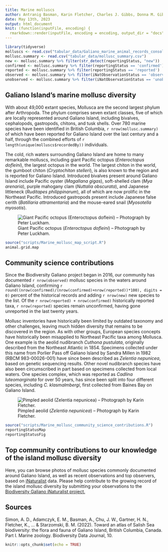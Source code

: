 ```yaml
---
title: Marine molluscs
author: Antranig Basman, Karin Fletcher, Charles J. Gibbs, Donna M. Gibbs, Rick M. Harbo, Andy Lamb, Andrew Simon
date: May 13th, 2023
output: html_document
knit: (function(inputFile, encoding) {
  rmarkdown::render(inputFile, encoding = encoding, output_dir = "docs") })
---
```


```r
library(tidyverse)
molluscs <- read.csv("tabular_data/Galiano_marine_animal_records_consolidated_2023-04-22.csv")
mollusc.summary <- read.csv("tabular_data/mollusc_summary.csv")
new <- mollusc.summary %>% filter(str_detect(reportingStatus, "new")) 
confirmed <- mollusc.summary %>% filter(reportingStatus == 'confirmed') 
reported <- mollusc.summary %>% filter(reportingStatus == 'reported') 
observed <- mollusc.summary %>% filter(iNatObservationStatus == 'observed') 
unobserved <- mollusc.summary %>% filter(iNatObservationStatus == 'unobserved') 
```

## Galiano Island's marine mollusc diversity

With about 49,000 extant species, Mollusca are the second largest phylum after Arthropoda. The phylum comprises seven extant classes, five of which are locally represented around Galiano Island, including bivalves, cephalopods, gastropods, chitons, and tusk shells. Over 780 marine species have been identified in British Columbia, `r nrow(mollusc.summary)` of which have been reported for Galiano Island over the last century and a half, through the combined efforts of `r length(unique(molluscs$recordedBy))` individuals.

The cold, rich waters surrounding Galiano Island are home to many remarkable molluscs, including giant Pacific octopus (*Enteroctopus dofleini*), the largest octopus in the world. The largest chiton in the world, the gumboot chiton (*Cryptochiton stelleri*), is also known to the region and is reported for Galiano Island. Introduced bivalves present around Galiano Island include Pacific oyster (*Magallana gigas*), soft-shelled clam (*Mya arenaria*), purple mahogany clam (*Nuttalia obscurata*), and Japanese littleneck (*Ruditapes philippinarum*), all of which are now prolific in the Northeast Pacific. Introduced gastropods present include Japanese false cerith (*Batillaria attramentaria*) and the mouse-eared snail (*Myosotella myosotis*).

![Giant Pacific octopus (*Enteroctopus dofleini*) – Photograph by Peter Luckham.](media/Enteroctopus_dofleini_Peter_Luckham.jpeg)

```r
source("scripts/Marine_mollusc_map_script.R")
animal.grid.map
```

## Community science contributions

Since the Biodiversity Galiano project began in 2016, our community has documented `r nrow(observed)` mollusc species in the waters around Galiano Island, confirming `r round((nrow(confirmed)/(nrow(confirmed)+nrow(reported))*100), digits = 0)` percent of the historical records and adding `r nrow(new)` new species to the list. Of the `r nrow(reported) + nrow(confirmed)` historically reported taxa, `r nrow(reported)` species remain unconfirmed, having gone unreported in the last twenty years.

Mollusc inventories have historically been limited by outdated taxonomy and other challenges, leaving much hidden diversity that remains to be discovered in the region. As with other groups, European species concepts have historically been misapplied to Northeast Pacific taxa among Mollusca. One example is the aeolid nudibranch *Cuthona pustulata*, originally described from the Northeast Atlantic in 1854. Specimens collected under this name from Porlier Pass off Galiano Island by Sandra Millen in 1982 (RBCM 983-00026-001) have since been described as *Zelentia nepunicea*, based on genetic sequencing results. Other novel nudibranch species have also been circumscribed in part based on specimens collected from local waters. One species complex, which was reported as *Cadlina luteomarginata* for over 50 years, has since been split into four different species, including *C. klasmalmbergi*, first collected from Baines Bay on Galiano Island.

![Pimpled aeolid (*Zelentia nepunicea*) – Photograph by Karin Fletcher.](media/Zelentia_nepunicea_Karin_Fletcher.jpeg)

```r
source("scripts/Marine_mollusc_community_science_contributions.R")
reportingStatusMap
reportingStatusFig
```

## Top community contributions to our knowledge of the island mollusc diversity

Here, you can browse photos of mollusc species commonly documented around Galiano Island, as well as recent observations and top observers, based on [iNaturalist](http://inaturalist.org/) data. Please help contribute to the growing record of the island mollusc diversity by submitting your observations to the [Biodiversity Galiano iNaturalist project.](http://inaturalist.org/projects/biodiversity-galiano-island) 

<span class="mxcw-nonLeafletPane mxcw-paneName-TopContributions html-widget leaflet"></span>

## Sources

Simon, A. D., Adamczyk, E. M., Basman, A., Chu, J. W., Gartner, H. N., Fletcher, K., ... & Starzomski, B. M. (2022). Toward an atlas of Salish Sea biodiversity: the flora and fauna of Galiano Island, British Columbia, Canada. Part I. Marine zoology. Biodiversity Data Journal, 10.

```r
knitr::opts_chunk$set(echo = TRUE)
```
